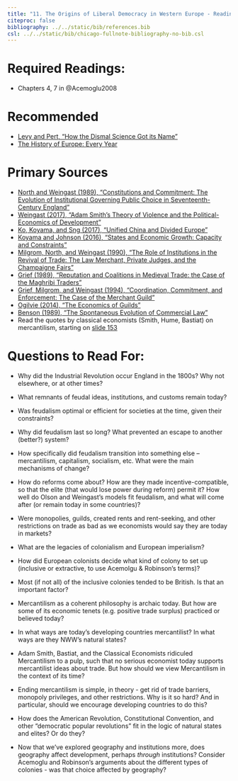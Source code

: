 ```yaml
---
title: "11. The Origins of Liberal Democracy in Western Europe - Readings"
citeproc: false
bibliography: ../../static/bib/references.bib
csl: ../../static/bib/chicago-fullnote-bibliography-no-bib.csl
---
```


# Required Readings:

- <i class="fas fa-book"></i>Chapters 4, 7 in @Acemoglu2008

# Recommended

- [<i class="fas fa-external-link-square-alt"></i> Levy and Pert, "How the Dismal Science Got its Name"](http://www.econlib.org/library/Columns/LevyPeartdismal.html)
- [<i class="fab fa-youtube"></i> The History of Europe: Every Year](https://www.youtube.com/watch?v=UY9P0QSxlnI)

# Primary Sources

- [<i class="fas fa-file-pdf"></i> North and Weingast (1989), "Constitutions and Commitment: The Evolution of Institutional Governing Public Choice in Seventeenth-Century England"](/readings/North-Weingast-1989.pdf)
- [<i class="fas fa-file-pdf"></i> Weingast (2017), "Adam Smith's Theory of Violence and the Political-Economics of Development"](https://web.stanford.edu/group/mcnollgast/cgi-bin/wordpress/wp-content/uploads/2016/01/Weingast.ASM_.NBER-ver-4.00__17.0116.pdf)
- [<i class="fas fa-file-pdf"></i> Ko, Koyama, and Sng (2017), "Unified China and Divided Europe"](/readings/Ko-Koyama-Sng-2017.pdf)
- [<i class="fas fa-file-pdf"></i> Koyama and Johnson (2016), "States and Economic Growth: Capacity and Constraints"](/readings/Koyama-Johnson-2016.pdf)
- [<i class="fas fa-file-pdf"></i> Milgrom, North, and Weingast (1990), "The Role of Institutions in the Revival of Trade: The Law Merchant, Private Judges, and the Champaigne Fairs"](/readings/Milgrom-North-Weingast-1990.pdf)
- [<i class="fas fa-file-pdf"></i> Grief (1989), "Reputation and Coalitions in Medieval Trade: the Case of the Maghribi Traders"](/readings/Greif-1989.pdf)
- [<i class="fas fa-file-pdf"></i> Grief, Milgrom, and Weingast (1994), "Coordination, Commitment, and Enforcement: The Case of the Merchant Guild"](/readings/Grief-Milgrom-Weingast-1994.pdf)
- [<i class="fas fa-file-pdf"></i> Ogilvie (2014), "The Economics of Guilds"](/readings/Ogilvie-2014.pdf)
- [<i class="fas fa-file-pdf"></i> Benson (1989), "The Spontaneous Evolution of Commercial Law"](/readings/Benson-1989.pdf)
- Read the quotes by classical economists (Smith, Hume, Bastiat) on mercantilism, starting on [slide 153](https://devf19.classes.ryansafner.com/slides/11-slides#153)

# Questions to Read For:

- Why did the Industrial Revolution occur England in the 1800s? Why not elsewhere, or at other times? 

- What remnants of feudal ideas, institutions, and customs remain today?

- Was feudalism optimal or efficient for societies at the time, given their constraints?

- Why did feudalism last so long? What prevented an escape to another (better?) system?

- How specifically did feudalism transition into something else -- mercantilism, capitalism, socialism, etc. What were the main mechanisms of change?

- How do reforms come about? How are they made incentive-compatible, so that the elite (that would lose power during reform) permit it? 
How well do Olson and Weingast's models fit feudalism, and what will come after (or remain today in some countries)?

- Were monopolies, guilds, created rents and rent-seeking, and other restrictions on trade as bad as we economists would say they are today in markets?

- What are the legacies of colonialism and European imperialism? 
- How did European colonists decide what kind of colony to set up (inclusive or extractive, to use Acemolgu & Robinson's terms)? 
- Most (if not all) of the inclusive colonies tended to be British. Is that an important factor?  
- Mercantilism as a coherent philosophy is archaic today. But how are some of its economic tenets (e.g. positive trade surplus) practiced or believed today?
- In what ways are today's developing countries mercantilist? In what ways are they NWW's natural states? 
- Adam Smith, Bastiat, and the Classical Economists ridiculed Mercantilism to a pulp, such that no serious economist today supports mercantilist ideas about trade. But how should we view Mercantilism in the context of its time?
- Ending mercantilism is simple, in theory - get rid of trade barriers, monopoly privileges, and other restrictions. Why is it so hard? And in particular, should we encourage developing countries to do this?
- How does the American Revolution, Constitutional Convention, and other "democratic popular revolutions" fit in the logic of natural states and elites? Or do they?
- Now that we've explored geography and institutions more, does geography affect development, perhaps *through* institutions? Consider Acemoglu and Robinson's arguments about the different types of colonies - was that choice affected by geography?

